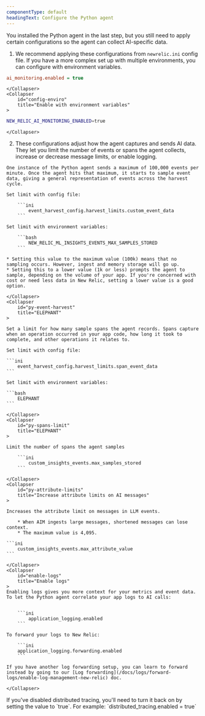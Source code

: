 ```yaml
---
componentType: default
headingText: Configure the Python agent
---
```


You installed the Python agent in the last step, but you still need to apply certain configurations so the agent can collect AI-specific data. 

1. We recommend applying these configurations from `newrelic.ini` config file. If you have a more complex set up with multiple environments, you can configure with environment variables.

<CollapserGroup>
    <Collapser
        id="config-file"
        title="Enable with config file"
    >

```ini
ai_monitoring.enabled = true
```   
    </Collapser>
    <Collapser
        id="config-enviro"
        title="Enable with environment variables"
    >

```bash
NEW_RELIC_AI_MONITORING_ENABLED=true
```

    </Collapser>
</CollapserGroup>

2. These configurations adjust how the agent captures and sends AI data. They let you limit the number of events or spans the agent collects, increase or decrease message limits, or enable logging.  

<CollapserGroup>
    <Collapser
        id="py-event-limit"
        title="ELEPHANT"
    >

    One instance of the Python agent sends a maximum of 100,000 events per minute. Once the agent hits that maximum, it starts to sample event data, giving a general representation of events across the harvest cycle. 

    Set limit with config file: 

        ```ini
            event_harvest_config.harvest_limits.custom_event_data
        ```

    Set limit with environment variables: 

        ```bash
            NEW_RELIC_ML_INSIGHTS_EVENTS_MAX_SAMPLES_STORED
        ```

    * Setting this value to the maximum value (100k) means that no sampling occurs. However, ingest and memory storage will go up.
    * Setting this to a lower value (1k or less) prompts the agent to sample, depending on the volume of your app. If you're concerned with cost or need less data in New Relic, setting a lower value is a good option. 

    </Collapser>
    <Collapser
        id="py-event-harvest"
        title="ELEPHANT"
    >

    Set a limit for how many sample spans the agent records. Spans capture when an operation occurred in your app code, how long it took to complete, and other operations it relates to. 

    Set limit with config file:

    ```ini
        event_harvest_config.harvest_limits.span_event_data
    ```              

    Set limit with environment variables:

    ```bash
        ELEPHANT
    ```

    </Collapser>
    <Collapser
        id="py-spans-limit"
        title="ELEPHANT"
    >

    Limit the number of spans the agent samples

        ```ini
            custom_insights_events.max_samples_stored
        ```
            
    </Collapser>
    <Collapser
        id="py-attribute-limits"
        title="Increase attribute limits on AI messages"
    >

    Increases the attribute limit on messages in LLM events. 

        * When AIM ingests large messages, shortened messages can lose context. 
        * The maximum value is 4,095.

    ```ini
        custom_insights_events.max_attribute_value
    ```  
                    
    </Collapser>
    <Collapser
        id="enable-logs"
        title="Enable logs"
    >
    Enabling logs gives you more context for your metrics and event data. To let the Python agent correlate your app logs to AI calls:


        ```ini
            application_logging.enabled
        ```
            
    To forward your logs to New Relic: 

        ```ini
        application_logging.forwarding.enabled
        ```

    If you have another log forwarding setup, you can learn to forward instead by going to our [Log forwarding](/docs/logs/forward-logs/enable-log-management-new-relic) doc.

    </Collapser>
</CollapserGroup>

<Callout variant="tip">
    If you've disabled distributed tracing, you'll need to turn it back on by setting the value to `true`. For example: `distributed_tracing.enabled = true`   
</Callout>
